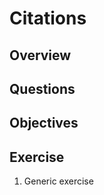 # Citations

## Overview

## Questions

## Objectives

## Exercise {.exercise}

1. Generic exercise
